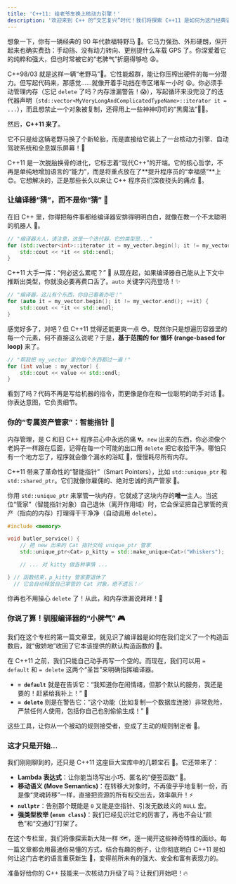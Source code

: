 ```yaml
---
title: 'C++11: 给老爷车换上核动力引擎！'
description: '欢迎来到 C++ 的“文艺复兴”时代！我们将探索 C++11 是如何为这门经典语言注入全新活力，让它变得更易用、更安全、也更有趣的。'
---
```


想象一下，你有一辆经典的 90 年代款福特野马 🚗。它马力强劲、外形硬朗，但开起来也确实费劲：手动挡、没有动力转向、更别提什么车载 GPS 了。你深爱着它的纯粹和强大，但也时常被它的“老脾气”折磨得够呛 😩。

C++98/03 就是这样一辆“老野马”🐎。它性能超群，能让你压榨出硬件的每一分潜力。但写起代码来，那感觉……就像开着手动挡在市区堵车一小时 😫。你必须手动管理内存（忘记 `delete` 了吗？内存泄漏警告！😱），写起循环来没完没了的迭代器声明（`std::vector<MyVeryLongAndComplicatedTypeName>::iterator it = ...`），而且想禁止一个对象被复制，还得用上一些神神叨叨的“黑魔法”🧙‍♂️。

然后，**C++11 来了**。

它不只是给这辆老野马换了个新轮胎，而是直接给它装上了一台核动力引擎、自动驾驶系统和全息娱乐屏幕！🚀

C++11 是一次脱胎换骨的进化，它标志着“现代C++”的开端。它的核心哲学，不再是单纯地增加语言的“能力”，而是将重点放在了**提升程序员的“幸福感”**上 😊。它想解决的，正是那些长久以来让 C++ 程序员们深夜挠头的痛点 🤯。

### 让编译器“猜”，而不是你“猜” 🔮

在旧 C++ 里，你得把每件事都给编译器安排得明明白白，就像在教一个不太聪明的机器人 🤖。

```cpp
// "编译器大人，请注意，这是一个迭代器，它的类型是..."
for (std::vector<int>::iterator it = my_vector.begin(); it != my_vector.end(); ++it) {
    std::cout << *it << std::endl;
}
```

C++11 大手一挥：“何必这么累呢？” 👋 从现在起，如果编译器自己能从上下文中推断出类型，你就没必要再费口舌了。`auto` 关键字闪亮登场！✨

```cpp
// "编译器，这儿有个东西，你自己看着办吧！"
for (auto it = my_vector.begin(); it != my_vector.end(); ++it) {
    std::cout << *it << std::endl;
}
```

感觉好多了，对吧？但 C++11 觉得还能更爽一点 😎。既然你只是想遍历容器里的每一个元素，何不直接这么说呢？于是，**基于范围的 for 循环 (range-based for loop)** 来了。

```cpp
// "帮我把 my_vector 里的每个东西都过一遍！"
for (int value : my_vector) {
    std::cout << value << std::endl;
}
```

看到了吗？代码不再是写给机器的指令，而更像是你在和一位聪明的助手对话 🤝。你表达意图，它负责细节。

### 你的“专属资产管家”：智能指针 🔑

内存管理，是 C 和旧 C++ 程序员心中永远的痛 💔。`new` 出来的东西，你必须像个老妈子一样跟在后面，记得在每一个可能的出口用 `delete` 把它收拾干净。哪怕只有一个地方忘了，程序就会像个漏水的浴缸 🛁，慢慢耗尽所有内存。

C++11 带来了革命性的“智能指针”（Smart Pointers），比如 `std::unique_ptr` 和 `std::shared_ptr`。它们就像你雇佣的、绝对忠诚的资产管家 🤵。

你用 `std::unique_ptr` 来掌管一块内存，它就成了这块内存的**唯一**主人。当这位“管家”（智能指针对象）自己退休（离开作用域）时，它会保证把自己掌管的资产（指向的内存）打理得干干净净（自动调用 `delete`）。

```cpp
#include <memory>

void butler_service() {
    // 把 new 出来的 Cat 指针交给 unique_ptr 管家
    std::unique_ptr<Cat> p_kitty = std::make_unique<Cat>("Whiskers");

    // ... 对 kitty 做各种事情 ...

} // 函数结束，p_kitty 管家要退休了
  // 它会自动释放自己掌管的 Cat 对象，绝不遗忘！✅
```

你再也不用操心 `delete` 了！从此，和内存泄漏说拜拜！👋

### 你说了算！驯服编译器的“小脾气” 🎮

我们在这个专栏的第一篇文章里，就见识了编译器是如何在我们定义了一个构造函数后，就“傲娇地”收回了它本该提供的默认构造函数的 😤。

在 C++11 之前，我们只能自己动手再写一个空的。而现在，我们可以用 `= default` 和 `= delete` 这两个“圣旨”来明确指挥编译器。

- **`= default`** 就是在告诉它：“我知道你在闹情绪，但那个默认的服务，我还是要的！赶紧给我补上！” 🙏
- **`= delete`** 则是在警告它：“这个功能（比如复制一个数据库连接）非常危险，严禁任何人使用，包括你自己也别偷偷生成！” 🚫

这些工具，让你从一个被动的规则接受者，变成了主动的规则制定者 👑。

### 这才只是开始...

我们刚刚聊到的，还只是 C++11 这座巨大宝库中的几颗宝石 💎。它还带来了：

- **Lambda 表达式**：让你能当场写出小巧、匿名的“便签函数” 📝。
- **移动语义 (Move Semantics)**：在转移大对象时，不再傻乎乎地复制一份，而是像“灵魂转移”一样，直接把资源的所有权交出去，效率飙升！⚡
- **`nullptr`**：告别那个既能是 `0` 又能是空指针、引发无数歧义的 `NULL` 宏。
- **强类型枚举 (`enum class`)**：我们已经见识过它的厉害了，再也不会让“颜色”和“交通灯”打架了。

在这个专栏里，我们将像探索新大陆一样 🗺️，逐一揭开这些神奇特性的面纱。每一篇文章都会用最通俗易懂的方式，结合有趣的例子，让你彻底明白 C++11 是如何让这门古老的语言重获新生 🌱，变得前所未有的强大、安全和富有表现力的。

准备好给你的 C++ 技能来一次核动力升级了吗？让我们开始吧！🔥
